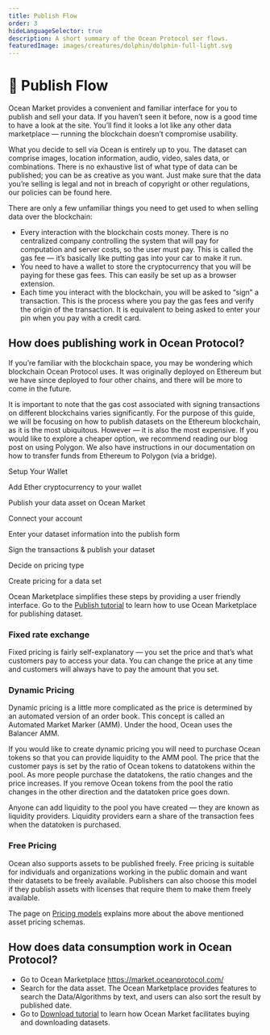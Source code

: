 ```yaml
---
title: Publish Flow
order: 3
hideLanguageSelector: true
description: A short summary of the Ocean Protocol ser flows.
featuredImage: images/creatures/dolphin/dolphin-full-light.svg
---
```


# 🤝 Publish Flow

Ocean Market provides a convenient and familiar interface for you to publish and sell your data. If you haven’t seen it before, now is a good time to have a look at the site. You’ll find it looks a lot like any other data marketplace — running the blockchain doesn’t compromise usability.

What you decide to sell via Ocean is entirely up to you. The dataset can comprise images, location information, audio, video, sales data, or combinations. There is no exhaustive list of what type of data can be published; you can be as creative as you want. Just make sure that the data you’re selling is legal and not in breach of copyright or other regulations, our policies can be found here.

There are only a few unfamiliar things you need to get used to when selling data over the blockchain:
- Every interaction with the blockchain costs money. There is no centralized company controlling the system that will pay for computation and server costs, so the user must pay. This is called the gas fee — it’s basically like putting gas into your car to make it run.
- You need to have a wallet to store the cryptocurrency that you will be paying for these gas fees. This can easily be set up as a browser extension.
- Each time you interact with the blockchain, you will be asked to “sign” a transaction. This is the process where you pay the gas fees and verify the origin of the transaction. It is equivalent to being asked to enter your pin when you pay with a credit card.

## How does publishing work in Ocean Protocol?

If you’re familiar with the blockchain space, you may be wondering which blockchain Ocean Protocol uses. It was originally deployed on Ethereum but we have since deployed to four other chains, and there will be more to come in the future.

It is important to note that the gas cost associated with signing transactions on different blockchains varies significantly. For the purpose of this guide, we will be focusing on how to publish datasets on the Ethereum blockchain, as it is the most ubiquitous. However — it is also the most expensive. If you would like to explore a cheaper option, we recommend reading our blog post on using Polygon. We also have instructions in our documentation on how to transfer funds from Ethereum to Polygon (via a bridge).

<Process>

Setup Your Wallet

Add Ether cryptocurrency to your wallet

Publish your data asset on Ocean Market

Connect your account

Enter your dataset information into the publish form

Sign the transactions & publish your dataset

Decide on pricing type

Create pricing for a data set

</Process>

Ocean Marketplace simplifies these steps by providing a user friendly interface. Go to the [Publish tutorial](https://docs.oceanprotocol.com/tutorials/marketplace-publish-data-asset/) to learn how to use Ocean Marketplace for publishing dataset.

### Fixed rate exchange

Fixed pricing is fairly self-explanatory — you set the price and that’s what customers pay to access your data. You can change the price at any time and customers will always have to pay the amount that you set.

### Dynamic Pricing

Dynamic pricing is a little more complicated as the price is determined by an automated version of an order book. This concept is called an Automated Market Marker (AMM). Under the hood, Ocean uses the Balancer AMM.

If you would like to create dynamic pricing you will need to purchase Ocean tokens so that you can provide liquidity to the AMM pool. The price that the customer pays is set by the ratio of Ocean tokens to datatokens within the pool. As more people purchase the datatokens, the ratio changes and the price increases. If you remove Ocean tokens from the pool the ratio changes in the other direction and the datatoken price goes down.

Anyone can add liquidity to the pool you have created — they are known as liquidity providers. Liquidity providers earn a share of the transaction fees when the datatoken is purchased.

### Free Pricing

Ocean also supports assets to be published freely. Free pricing is suitable for individuals and organizations working in the public domain and want their datasets to be freely available. Publishers can also choose this model if they publish assets with licenses that require them to make them freely available.

The page on [Pricing models](https://docs.oceanprotocol.com/concepts/asset-pricing/) explains more about the above mentioned asset pricing schemas.

## How does data consumption work in Ocean Protocol?

- Go to Ocean Marketplace https://market.oceanprotocol.com/
- Search for the data asset. The Ocean Marketplace provides features to search the Data/Algorithms by text, and users can also sort the result by published date.
- Go to [Download tutorial](https://docs.oceanprotocol.com/tutorials/marketplace-download-data-asset/) to learn how Ocean Market facilitates buying and downloading datasets.

